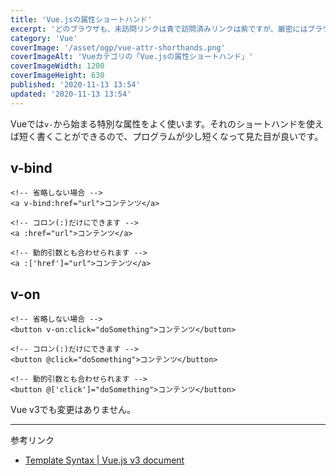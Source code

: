 ```yaml
---
title: 'Vue.jsの属性ショートハンド'
excerpt: 'どのブラウザも、未訪問リンクは青で訪問済みリンクは紫ですが、厳密にはブラウザごとに僅かな差があります。'
category: 'Vue'
coverImage: '/asset/ogp/vue-attr-shorthands.png'
coverImageAlt: 'Vueカテゴリの「Vue.jsの属性ショートハンド」'
coverImageWidth: 1200
coverImageHeight: 630
published: '2020-11-13 13:54'
updated: '2020-11-13 13:54'
---
```


Vueでは`v-`から始まる特別な属性をよく使います。それのショートハンドを使えば短く書くことができるので、プログラムが少し短くなって見た目が良いです。

## v-bind

```vue
<!-- 省略しない場合 -->
<a v-bind:href="url">コンテンツ</a>

<!-- コロン(:)だけにできます -->
<a :href="url">コンテンツ</a>

<!-- 動的引数とも合わせられます -->
<a :['href']="url">コンテンツ</a>
```

## v-on

```vue
<!-- 省略しない場合 -->
<button v-on:click="doSomething">コンテンツ</button>

<!-- コロン(:)だけにできます -->
<button @click="doSomething">コンテンツ</button>

<!-- 動的引数とも合わせられます -->
<button @['click']="doSomething">コンテンツ</button>
```

Vue v3でも変更はありません。

---

参考リンク

- [Template Syntax | Vue.js v3 document](https://v3.vuejs.org/guide/template-syntax.html#shorthands)